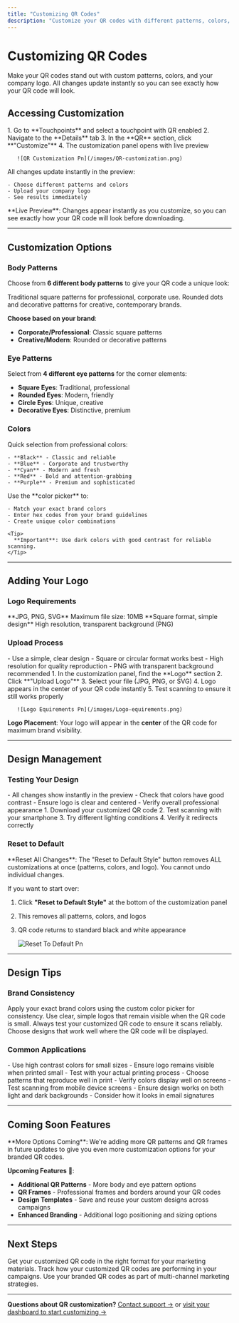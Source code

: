 ```yaml
---
title: "Customizing QR Codes"
description: "Customize your QR codes with different patterns, colors, and your company logo to create professional branded marketing assets."
---
```


# Customizing QR Codes

Make your QR codes stand out with custom patterns, colors, and your company logo. All changes update instantly so you can see exactly how your QR code will look.

## Accessing Customization

<Steps>
  <Step title="Open QR customization">
    1. Go to **Touchpoints** and select a touchpoint with QR enabled
    2. Navigate to the **Details** tab
    3. In the **QR** section, click **"Customize"**
    4. The customization panel opens with live preview

       ![QR Customization Pn](/images/QR-customization.png)
  </Step>
  <Step title="Make your changes">
    All changes update instantly in the preview:

    - Choose different patterns and colors
    - Upload your company logo
    - See results immediately
  </Step>
</Steps>

<Note>
  **Live Preview**: Changes appear instantly as you customize, so you can see exactly how your QR code will look before downloading.
</Note>

---

## Customization Options

### Body Patterns

Choose from **6 different body patterns** to give your QR code a unique look:

<CardGroup cols={2}>
  <Card title="Classic Patterns" icon="square" color="#10B981">
    Traditional square patterns for professional, corporate use.
  </Card>
  <Card title="Modern Patterns" icon="circle" color="#10B981">
    Rounded dots and decorative patterns for creative, contemporary brands.
  </Card>
</CardGroup>

**Choose based on your brand**:

- **Corporate/Professional**: Classic square patterns
- **Creative/Modern**: Rounded or decorative patterns

### Eye Patterns

Select from **4 different eye patterns** for the corner elements:

- **Square Eyes**: Traditional, professional
- **Rounded Eyes**: Modern, friendly
- **Circle Eyes**: Unique, creative
- **Decorative Eyes**: Distinctive, premium

### Colors

<AccordionGroup>
  <Accordion title="Preset colors">
    Quick selection from professional colors:

    - **Black** - Classic and reliable
    - **Blue** - Corporate and trustworthy
    - **Cyan** - Modern and fresh
    - **Red** - Bold and attention-grabbing
    - **Purple** - Premium and sophisticated
  </Accordion>
  <Accordion title="Custom colors">
    Use the **color picker** to:

    - Match your exact brand colors
    - Enter hex codes from your brand guidelines
    - Create unique color combinations

    <Tip>
      **Important**: Use dark colors with good contrast for reliable scanning.
    </Tip>
  </Accordion>
</AccordionGroup>

---

## Adding Your Logo

### Logo Requirements

<CardGroup cols={2}>
  <Card title="Supported Formats" icon="file" color="#7C3AED">
    **JPG, PNG, SVG**
    Maximum file size: 10MB
  </Card>
  <Card title="Best Practices" icon="lightbulb" color="#A855F7">
    **Square format, simple design**
    High resolution, transparent background (PNG)
  </Card>
</CardGroup>

### Upload Process

<Steps>
  <Step title="Prepare your logo">
    - Use a simple, clear design
    - Square or circular format works best
    - High resolution for quality reproduction
    - PNG with transparent background recommended
  </Step>
  <Step title="Upload and preview">
    1. In the customization panel, find the **Logo** section
    2. Click **"Upload Logo"**
    3. Select your file (JPG, PNG, or SVG)
    4. Logo appears in the center of your QR code instantly
    5. Test scanning to ensure it still works properly

       ![Logo Equirements Pn](/images/Logo-equirements.png)
  </Step>
</Steps>

**Logo Placement**: Your logo will appear in the **center** of the QR code for maximum brand visibility.

---

## Design Management

### Testing Your Design

<Steps>
  <Step title="Preview your design">
    - All changes show instantly in the preview
    - Check that colors have good contrast
    - Ensure logo is clear and centered
    - Verify overall professional appearance
  </Step>
  <Step title="Test functionality">
    1. Download your customized QR code
    2. Test scanning with your smartphone
    3. Try different lighting conditions
    4. Verify it redirects correctly
  </Step>
</Steps>

### Reset to Default

<Warning>
  **Reset All Changes**: The "Reset to Default Style" button removes ALL customizations at once (patterns, colors, and logo). You cannot undo individual changes.
</Warning>

If you want to start over:

1. Click **"Reset to Default Style"** at the bottom of the customization panel
2. This removes all patterns, colors, and logos
3. QR code returns to standard black and white appearance

   ![Reset To Default Pn](/images/Reset-to-Default.png)

---

## Design Tips

### Brand Consistency

<CardGroup cols={2}>
  <Card title="Use Brand Colors" icon="palette" color="#10B981">
    Apply your exact brand colors using the custom color picker for consistency.
  </Card>
  <Card title="Simple Logos Work Best" icon="award" color="#10B981">
    Use clear, simple logos that remain visible when the QR code is small.
  </Card>
  <Card title="Test Scanning" icon="mobile" color="#10B981">
    Always test your customized QR code to ensure it scans reliably.
  </Card>
  <Card title="Consider Context" icon="eye" color="#10B981">
    Choose designs that work well where the QR code will be displayed.
  </Card>
</CardGroup>

### Common Applications

<AccordionGroup>
  <Accordion title="Business cards and print materials">
    - Use high contrast colors for small sizes
    - Ensure logo remains visible when printed small
    - Test with your actual printing process
    - Choose patterns that reproduce well in print
  </Accordion>
  <Accordion title="Digital displays and social media">
    - Verify colors display well on screens
    - Test scanning from mobile device screens
    - Ensure design works on both light and dark backgrounds
    - Consider how it looks in email signatures
  </Accordion>
</AccordionGroup>

---

## Coming Soon Features

<Note>
  **More Options Coming**: We're adding more QR patterns and QR frames in future updates to give you even more customization options for your branded QR codes.
</Note>

**Upcoming Features** 🔄:

- **Additional QR Patterns** - More body and eye pattern options
- **QR Frames** - Professional frames and borders around your QR codes
- **Design Templates** - Save and reuse your custom designs across campaigns
- **Enhanced Branding** - Additional logo positioning and sizing options

---

## Next Steps

<CardGroup cols={2}>
  <Card title="Download Your QR Code" icon="download" color="#7C3AED" href="/qr-codes/downloading-qr-codes">
    Get your customized QR code in the right format for your marketing materials.
  </Card>
  <Card title="QR Code Analytics" icon="chart-line" color="#7C3AED" href="/analytics/overview">
    Track how your customized QR codes are performing in your campaigns.
  </Card>
  <Card title="Marketing Integration" icon="route" color="#A855F7" href="/touchpoints/multi-channel-routing">
    Use your branded QR codes as part of multi-channel marketing strategies.
  </Card>
</CardGroup>

---

**Questions about QR customization?** [Contact support →](mailto:support@li2.ai) or [visit your dashboard to start customizing →](https://app.li2.ai)